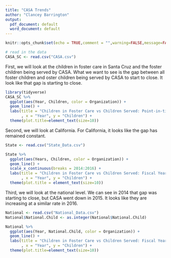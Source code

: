 ```yaml
---
title: "CASA Trends"
author: "Clancey Barrington"
output:
  pdf_document: default
  word_document: default
---
```


```r
knitr::opts_chunk$set(echo = TRUE,comment = "",warning=FALSE,message=FALSE)
```



```r
# read in the data
CASA_SC <- read.csv("CASA.csv")
```


First, we will look at the children in foster care in Santa Cruz and the foster children being served by CASA. What we want to see is the gap between all foster children and oster children being served by CASA to start to close. It look like that gap is starting to close.
```r
library(tidyverse)
CASA_SC %>% 
  ggplot(aes(Year, Children, color = Organization)) +
  geom_line() +
  labs(title = "Children in Foster Care vs Children Served: Point-in-time July 1st"
       , x = "Year", y = "Children") +
  theme(plot.title=element_text(size=10))
```


Second, we will look at California. For California, it looks like the gap has remained constant.
```r
State <- read.csv("State_Data.csv")

State %>% 
  ggplot(aes(Years, Children, color = Organization)) +
  geom_line() +
  scale_x_continuous(breaks = 2014:2016) +
  labs(title = "Children in Foster Care vs Children Served: Fiscal Year"
       , x = "Year", y = "Children") +
  theme(plot.title = element_text(size=10)) 
```

Third, we will look at the national level. We can see in 2014 that gap was starting to close, but CASA went down in 2015. It looks like they are increasing at a similar rate in 2016.
```r
National <- read.csv("National_Data.csv")
National$National.Child <- as.integer(National$National.Child)

National %>% 
  ggplot(aes(Year, National.Child, color = Organization)) +
  geom_line() +
  labs(title = "Children in Foster Care vs Children Served: Fiscal Year"
       , x = "Year", y = "Children") +
  theme(plot.title=element_text(size=10))
```



